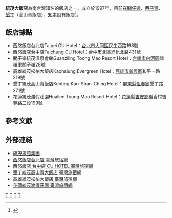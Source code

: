 {{Infobox company 
| name             = 統茂大飯店
| name_en          = 
| logo             = 
| type             = [[股份有限公司|股份有限公司]]
| traded_as        = 
| other_name       = 
| slogan           = 
| foundation       = 1997年
| location         = {{TWN}}[[花蓮縣|花蓮縣]][[吉安鄉|吉安鄉]]稻香村吉豐路二段199號   
| local_code_name          = TW
| local_code          = 97407504
| key_people       = [[董事長|董事長]]：[[施瑞峯|施瑞峯]]
| area_served      = [[臺灣|臺灣]]
| industry         = [[旅館業|旅館業]]
| products         = 旅館
| revenue          = 
| operating_income = 
| net_income       = 
| num_employees    = 
| parent             = 
| major_shareholder  = 
| divisions        = 
| subsid           = 
| capital          = [[新台幣|新台幣]]80,000,000元
| homepage         = [https://www.toongmao.com.tw/index.php www.toongmao.com.tw]
| footnotes        = 
}}
'''統茂大飯店'''為南台灣知名的飯店之一，成立於1997年，目前在[[關仔嶺|關仔嶺]]、[[西子灣|西子灣]]、[[墾丁|墾丁]]（高山青飯店）、[[知本|知本]]設有飯店<ref>{{Cite web|title=享受單身 業者為旅客精選六間慶祝光棍節最佳飯店|url=https://money.udn.com/money/story/12524/4996120|accessdate=2020-11-10|last=經濟日報|work=經濟日報|language=zh-TW|archive-date=2020-11-10|archive-url=https://web.archive.org/web/20201110063217/https://money.udn.com/money/story/12524/4996120|dead-url=no}}</ref>。

==飯店據點==
*西悠飯店台北店Taipei CU Hotel：[[台北市|台北市]][[大同區_(臺灣)|大同區]]民生西路198號
*西悠飯店台中店Taichung CU Hotel：[[台中市|台中市]][[北區_(臺中市)|北區]]進化北路431號
*關子嶺統茂溫泉會館Guanziling Toong Mao Resort Hotel：[[台南市|台南市]][[白河區|白河區]]關嶺里關子嶺28號
*高雄統茂松柏大飯店Kaohsiung Evergreen Hotel：[[高雄市|高雄市]][[新興區_(台灣)|新興區]]和平一路219號
*墾丁統茂高山青飯店Kenting Kao-Shan-Ching Hotel：[[屏東縣|屏東縣]][[恆春鎮|恆春鎮]]墾丁路271號
*花蓮統茂渡假莊園Hualien Toong Mao Resort Hotel：[[花蓮縣|花蓮縣]][[吉安鄉|吉安鄉]]稻香村吉豐路二段199號

==參考文獻==
{{reflist}}
==外部連結==
*[https://www.toongmao.com.tw/index.php 統茂旅館集團] {{Wayback|url=https://www.toongmao.com.tw/index.php |date=20210126122528 }}
*[https://taiwanstay.net.tw/room/11465 西悠飯店台北店 臺灣旅宿網] {{Wayback|url=https://taiwanstay.net.tw/room/11465 |date=20200513160105 }}
*[https://taiwanstay.net.tw/room/10981 西悠飯店 台中店 CU HOTEL 臺灣旅宿網] {{Wayback|url=https://taiwanstay.net.tw/room/10981 |date=20201031101830 }}
*[https://taiwanstay.net.tw/room/14532 墾丁統茂高山青大飯店 臺灣旅宿網] {{Wayback|url=https://taiwanstay.net.tw/room/14532 |date=20210119154651 }}
*[https://taiwanstay.net.tw/room/14271 高雄統茂松柏大飯店 臺灣旅宿網] 
*[https://taiwanstay.net.tw/room/6858 花蓮統茂渡假莊園 臺灣旅宿網]


[[category:台南市旅館|T]]
[[category:高雄市旅館|T]]
[[category:屏東縣旅館|T]]
[[category:台東縣旅館|T]]